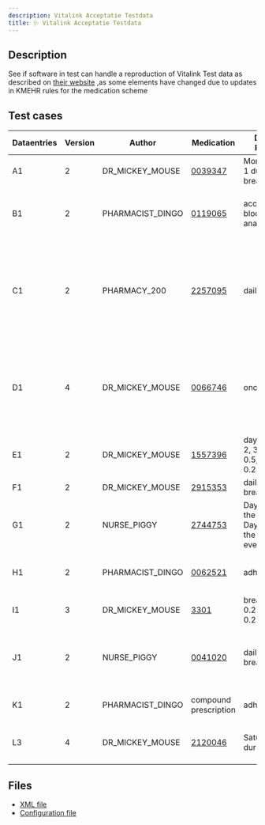 ```yaml
---
description: Vitalink Acceptatie Testdata
title: 🩺 Vitalink Acceptatie Testdata
---
```


## Description

See if software in test can handle a reproduction of Vitalink Test data as described on [their website](https://www.vitalink.be/sites/default/files/2023-10/Vitalink_Acceptatie_Testdata_v1.0.pdf) ,as some elements have changed due to updates in KMEHR rules for the medication scheme

## Test cases

| **Dataentries** | **Version** | **Author**         | **Medication**                                                               | **Dosage Pattern**                         | **Additional Information**                    |
|-----------------|-------------|--------------------|------------------------------------------------------------------------------|--------------------------------------------|-----------------------------------------------|
| A1              | 2           | DR_MICKEY_MOUSE    | [0039347](https://samviewer.digile.be/nl/sam/ampps/137767-02)                | Mon/Wed/Fri: 1 during breakfast            | drug route: 00064                            |
| B1              | 2           | PHARMACIST_DINGO   | [0119065](https://samviewer.digile.be/nl/sam/ampps/054677-01)                | according to blood analysis                | instruction for patient: according to blood analysis |
| C1              | 2           | PHARMACY_200       | [2257095](https://samviewer.digile.be/nl/sam/ampps/271187-01)                | daily                                     | start: 2022-06-10, end: 2022-06-20, medication use: To treat bacterial infections |
| D1              | 4           | DR_MICKEY_MOUSE    | [0066746](https://samviewer.digile.be/nl/sam/ampps/101516-02)                | once                                       | start: 2022-07-02, stop: 2022-07-20, acute temporality, comment: Stopping of drug |
| E1              | 2           | DR_MICKEY_MOUSE    | [1557396](https://samviewer.digile.be/nl/sam/ampps/154585-02)                | day/night: 1, 2, 3: 1, 4: 0.5, 5-7: 0.25  | start: 2023-01-01, chronic temporality        |
| F1              | 2           | DR_MICKEY_MOUSE    | [2915353](https://samviewer.digile.be/nl/sam/ampps/402446-04)                | daily: before breakfast                    | -                                             |
| G1              | 2           | NURSE_PIGGY        | [2744753](https://samviewer.digile.be/nl/sam/ampps/345125-02)                | Day 1: 0.5 in the morning, Day 2: 0.5 in the morning, evening: 0.5 | instruction: alternating: 1/2 per day, and 2x 1/2 per day |
| H1              | 2           | PHARMACIST_DINGO   | [0062521](https://samviewer.digile.be/nl/sam/ampps/048921-01)                | adhoc                                      | oneshot temporality, posology: adhoc          |
| I1              | 3           | DR_MICKEY_MOUSE    | [3301](https://samviewer.digile.be/nl/sam/vmps/3301)                         | breakfast: 0.25, dinner: 0.25              | chronic temporality                          |
| J1              | 2           | NURSE_PIGGY        | [0041020](https://samviewer.digile.be/nl/sam/ampps/091901-01)                | daily: during breakfast                    | chronic temporality, end condition: when not needed |
| K1              | 2           | PHARMACIST_DINGO   | compound prescription  | adhoc                                      | posology: when needed                        |
| L3              | 4           | DR_MICKEY_MOUSE    | [2120046](https://samviewer.digile.be/nl/sam/ampps/319024-02)                | Saturday: 1 during lunch                   | start: 2022-01-01, chronic temporality        |

## Files

- [XML file](https://github.com/smals-jy/KMEHR-tests/blob/main/output/ms/Vitalink_Acceptatie_Testdata.xml)
- [Configuration file](https://github.com/smals-jy/KMEHR-tests/blob/main/configurations/ms/Vitalink_Acceptatie_Testdata.ts)
